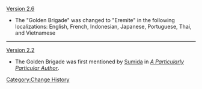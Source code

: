 [[Version 2.6]]
* The "Golden Brigade" was changed to "Eremite" in the following localizations: English, French, Indonesian, Japanese, Portuguese, Thai, and Vietnamese
----
[[Version 2.2]]
* The Golden Brigade was first mentioned by [[Sumida]] in ''[[A Particularly Particular Author]]''.
<noinclude>[[Category:Change History]]</noinclude>